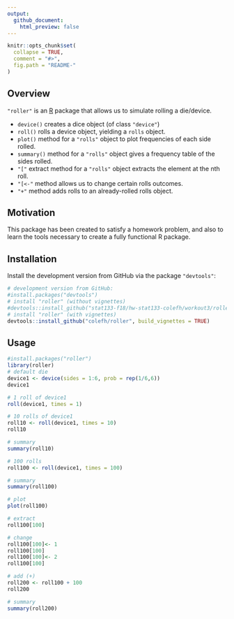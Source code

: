 ```yaml
---
output:
  github_document:
    html_preview: false
---
```


```r
knitr::opts_chunk$set(
  collapse = TRUE,
  comment = "#>",
  fig.path = "README-"
)
```


## Overview

`"roller"` is an [R](http://www.r-project.org/) package 
that allows us to simulate rolling a die/device.

* `device()` creates a dice object (of class `"device"`)
* `roll()` rolls a device object, yielding a `rolls` object.
* `plot()` method for a `"rolls"` object to plot frequencies of each side rolled.
* `summary()` method for a `"rolls"` object gives a frequency table of the sides rolled.
* `"["` extract method for a `"rolls"` object extracts the element at the nth roll.
* `"[<-"` method allows us to change certain rolls outcomes.
* `"+"` method adds rolls to an already-rolled rolls object.


## Motivation

This package has been created to satisfy a homework problem, and also to learn the tools necessary to create a fully functional R package.


## Installation

Install the development version from GitHub via the package `"devtools"`:

```r
# development version from GitHub:
#install.packages("devtools") 
# install "roller" (without vignettes)
#devtools::install_github("stat133-f18/hw-stat133-colefh/workout3/roller")
# install "roller" (with vignettes)
devtools::install_github("colefh/roller", build_vignettes = TRUE)
```


## Usage

```r
#install.packages("roller")
library(roller)
# default die
device1 <- device(sides = 1:6, prob = rep(1/6,6))
device1

# 1 roll of device1
roll(device1, times = 1)

# 10 rolls of device1
roll10 <- roll(device1, times = 10)
roll10

# summary
summary(roll10)

# 100 rolls
roll100 <- roll(device1, times = 100)

# summary
summary(roll100)

# plot
plot(roll100)

# extract
roll100[100]

# change
roll100[100]<- 1
roll100[100]
roll100[100]<- 2
roll100[100]

# add (+)
roll200 <- roll100 + 100
roll200

# summary
summary(roll200)
```
